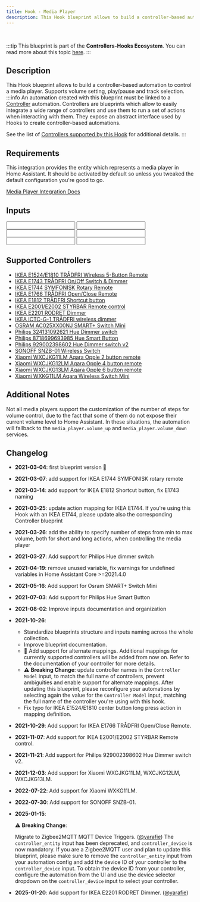 ```yaml
---
title: Hook - Media Player
description: This Hook blueprint allows to build a controller-based automation to control a media player. Supports volume setting, play/pause and track selection.
---
```



<ImportCard id='media_player' category='hooks' />

<br />

:::tip
This blueprint is part of the **Controllers-Hooks Ecosystem**. You can read more about this topic [here](/docs/controllers-hooks-ecosystem).
:::

## Description

This Hook blueprint allows to build a controller-based automation to control a media player. Supports volume setting, play/pause and track selection.
:::info
An automation created with this blueprint must be linked to a [Controller](/docs/blueprints/controllers) automation. Controllers are blueprints which allow to easily integrate a wide range of controllers and use them to run a set of actions when interacting with them. They expose an abstract interface used by Hooks to create controller-based automations.

See the list of [Controllers supported by this Hook](#supported-controllers) for additional details.
:::

## Requirements

<Requirement id='controller' required/>
<Requirement name='Media Player Integration' required>

This integration provides the entity which represents a media player in Home Assistant. It should be activated by default so unless you tweaked the default configuration you're good to go.

[Media Player Integration Docs](https://www.home-assistant.io/integrations/media_player/)

</Requirement>

## Inputs

<Input
  name='Controller Device'
  description='The controller device which will control the Media Player. Choose a value only if the integration used to connect the controller to Home Assistant exposes it as a Device. This value should match the one specified in the corresponding Controller automation.'
  selector='device'
  required
/>
<Input
  name='Controller Entity'
  description='The action sensor of the controller to use for the automation. Choose a value only if the remote is integrated with Zigbee2MQTT and Legacy Action Sensors are enabled. This input is deprecated in favor of the Controller Device input, and will be removed in* a future release.'
  selector='entity'
  deprecated
/>
<Input
  name='Controller model'
  description='The model for the controller used in this automation. Choose a value from the list of supported controllers.'
  selector='select'
  required
/>
<Input
  name='Media Player'
  description='Media player which will be controlled with this automation.'
  selector='entity'
  required
/>
<Input
  name='Volume steps - short actions'
  description='Number of steps from min to max volume when controlling volume with short actions (eg. button press), if the media player supports it.'
  selector='number'
/>
<Input
  name='Volume steps - long actions'
  description='Number of steps from min to max volume when controlling volume with long actions (eg. button hold or controller rotation), if the media player supports it.'
  selector='number'
/>

## Supported Controllers

- [IKEA E1524/E1810 TRÅDFRI Wireless 5-Button Remote](/docs/blueprints/controllers/ikea_e1524_e1810)
- [IKEA E1743 TRÅDFRI On/Off Switch & Dimmer](/docs/blueprints/controllers/ikea_e1743)
- [IKEA E1744 SYMFONISK Rotary Remote](/docs/blueprints/controllers/ikea_e1744)
- [IKEA E1766 TRÅDFRI Open/Close Remote](/docs/blueprints/controllers/ikea_e1766)
- [IKEA E1812 TRÅDFRI Shortcut button](/docs/blueprints/controllers/ikea_e1812)
- [IKEA E2001/E2002 STYRBAR Remote control](/docs/blueprints/controllers/ikea_e2001_e2002)
- [IKEA E2201 RODRET Dimmer](/docs/blueprints/controllers/ikea_e2201)
- [IKEA ICTC-G-1 TRÅDFRI wireless dimmer](/docs/blueprints/controllers/ikea_ictc_g_1)
- [OSRAM AC025XX00NJ SMART+ Switch Mini](/docs/blueprints/controllers/osram_ac025xx00nj)
- [Philips 324131092621 Hue Dimmer switch](/docs/blueprints/controllers/philips_324131092621)
- [Philips 8718699693985 Hue Smart Button](/docs/blueprints/controllers/philips_8718699693985)
- [Philips 929002398602 Hue Dimmer switch v2](/docs/blueprints/controllers/philips_929002398602)
- [SONOFF SNZB-01 Wireless Switch](/docs/blueprints/controllers/sonoff_snzb01)
- [Xiaomi WXCJKG11LM Aqara Opple 2 button remote](/docs/blueprints/controllers/xiaomi_wxcjkg11lm)
- [Xiaomi WXCJKG12LM Aqara Opple 4 button remote](/docs/blueprints/controllers/xiaomi_wxcjkg12lm)
- [Xiaomi WXCJKG13LM Aqara Opple 6 button remote](/docs/blueprints/controllers/xiaomi_wxcjkg13lm)
- [Xiaomi WXKG11LM Aqara Wireless Switch Mini](/docs/blueprints/controllers/xiaomi_wxkg11lm)

## Additional Notes

Not all media players support the customization of the number of steps for volume control, due to the fact that some of them do not expose their current volume level to Home Assistant. In these situations, the automation will fallback to the `media_player.volume_up` and `media_player.volume_down` services.

## Changelog

- **2021-03-04**: first blueprint version :tada:
- **2021-03-07**: add support for IKEA E1744 SYMFONISK rotary remote
- **2021-03-14**: add support for IKEA E1812 Shortcut button, fix E1743 naming
- **2021-03-25**: update action mapping for IKEA E1744. If you're using this Hook with an IKEA E1744, please update also the corresponding Controller blueprint
- **2021-03-26**: add the ability to specify number of steps from min to max volume, both for short and long actions, when controlling the media player
- **2021-03-27**: Add support for Philips Hue dimmer switch
- **2021-04-19**: remove unused variable, fix warnings for undefined variables in Home Assistant Core >=2021.4.0
- **2021-05-16**: Add support for Osram SMART+ Switch Mini
- **2021-07-03**: Add support for Philips Hue Smart Button
- **2021-08-02**: Improve inputs documentation and organization
- **2021-10-26**:
  - Standardize blueprints structure and inputs naming across the whole collection.
  - Improve blueprint documentation.
  - :tada: Add support for alternate mappings. Additional mappings for currently supported controllers will be added from now on. Refer to the documentation of your controller for more details.
  - :warning: **Breaking Change**: update controller names in the `Controller Model` input, to match the full name of controllers, prevent ambiguities and enable support for alternate mappings. After updating this blueprint, please reconfigure your automations by selecting again the value for the `Controller Model` input, matching the full name of the controller you're using with this hook.
  - Fix typo for IKEA E1524/E1810 center button long press action in mapping definition.
- **2021-10-29**: Add support for IKEA E1766 TRÅDFRI Open/Close Remote.
- **2021-11-07**: Add support for IKEA E2001/E2002 STYRBAR Remote control.
- **2021-11-21**: Add support for Philips 929002398602 Hue Dimmer switch v2.
- **2021-12-03**: Add support for Xiaomi WXCJKG11LM, WXCJKG12LM, WXCJKG13LM.
- **2022-07-22**: Add support for Xiaomi WXKG11LM.
- **2022-07-30**: Add support for SONOFF SNZB-01.
- **2025-01-15**:

  :warning: **Breaking Change**:

  Migrate to Zigbee2MQTT MQTT Device Triggers. ([@yarafie](https://github.com/yarafie))
  The `controller_entity` input has been deprecated, and `controller_device` is now mandatory.
  If you are a Zigbee2MQTT user and plan to update this blueprint, please make sure to remove the `controller_entity` input from your automation config and add the device ID of your controller to the `controller_device` input.
  To obtain the device ID from your controller, configure the automation from the UI and use the device selector dropdown on the `controller_device` input to select your controller.
- **2025-01-20**: Add support for IKEA E2201 RODRET Dimmer. ([@yarafie](https://github.com/yarafie))
